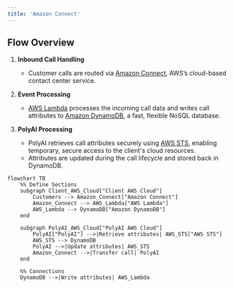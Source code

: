 ```yaml
---
title: 'Amazon Connect'
---
```


## Flow Overview

1. **Inbound Call Handling**
   - Customer calls are routed via [Amazon Connect](https://aws.amazon.com/connect/), AWS’s cloud-based contact center service.

2. **Event Processing**
   - [AWS Lambda](https://aws.amazon.com/lambda/) processes the incoming call data and writes call attributes to [Amazon DynamoDB](https://aws.amazon.com/dynamodb/), a fast, flexible NoSQL database.

3. **PolyAI Processing**
   - PolyAI retrieves call attributes securely using [AWS STS](https://aws.amazon.com/iam/features/manage-credentials/), enabling temporary, secure access to the client's cloud resources.
   - Attributes are updated during the call lifecycle and stored back in DynamoDB.


```mermaid
flowchart TB
    %% Define Sections
    subgraph Client_AWS_Cloud["Client AWS Cloud"]
        Customers --> Amazon_Connect["Amazon Connect"]
        Amazon_Connect --> AWS_Lambda["AWS Lambda"]
        AWS_Lambda --> DynamoDB["Amazon DynamoDB"]
    end

    subgraph PolyAI_AWS_Cloud["PolyAI AWS Cloud"]
        PolyAI["PolyAI"] -->|Retrieve attributes| AWS_STS["AWS STS"]
        AWS_STS --> DynamoDB
        PolyAI -->|Update attributes| AWS_STS
        Amazon_Connect -->|Transfer call| PolyAI
    end

    %% Connections
    DynamoDB -->|Write attributes| AWS_Lambda
```